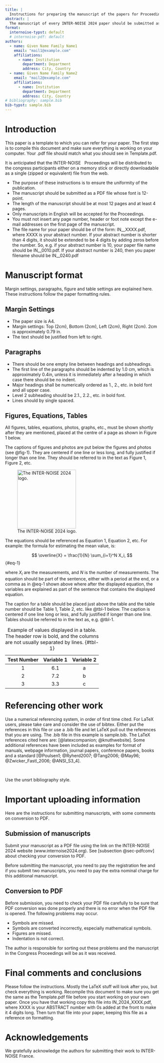 ```yaml
---
title: |
  Instructions for preparing the manuscript of the papers for Proceedings of INTER-NOISE 2024 NANTES
abstract: |
  The manuscript of every INTER-NOISE 2024 paper should be submitted as a “pdf” file. The abstract must be written in 12-point "Utopia" or "Minion Pro" and italic font and its length ought to be at least 150 words and at most 200 words. Hyperlinks, special characters, equations, images and drawings should NOT be put in the abstract, and avoid the use of acronyms.  As in the paper, avoid overt commercialism. 
format:
  internoise-typst: default
  # internoise-pdf: default
authors: 
  - name: Given Name Family Name1
    email: "mail1@example.com"
    affiliations:
      - name: Institution
        department: Department
        address: City, Country
  - name: Given Name Family Name2
    email: "mail2@example.com"
    affiliations:
      - name: Institution
        department: Department
        address: City, Country
# bibliography: sample.bib
bib-typst: sample.bib
---
```


# Introduction
\noindent
This paper is a template to which you can refer for your paper. The first step is to compile this document and make sure everything is working on your computer. Your .pdf file should match what you should see in Template.pdf.

It is anticipated that the INTER-NOISE \YearConf \ \CityConf \ Proceedings will be distributed to the congress participants either on a memory stick or directly downloadable as a single (zipped or equivalent) file from the web.

- The purpose of these instructions is to ensure the uniformity of the publication.
- The manuscript should be submitted as a PDF file whose font is 12-point.
- The length of the manuscript should be at most 12 pages and at least 4 pages.
- Only manuscripts in English will be accepted for the Proceedings.
- You must not insert any page number, header or foot note except the e-mail addresses on the first page of the manuscript.
- The file name for your paper should be of the form: IN\_\YearConf\_XXXX.pdf, where XXXX is your abstract number. If your abstract number is shorter than 4 digits, it should be extended to be 4 digits by adding zeros before the number. So, e.g. if your abstract number is 10, your paper file name should be IN\_\YearConf\_0010.pdf. If your abstract number is 240, then you paper filename should be IN\_\YearConf\_0240.pdf

# Manuscript format
\noindent
Margin settings, paragraphs, figure and table settings are explained here. These instructions follow the paper formatting rules.

## Margin Settings

 * The paper size is A4.
 * Margin settings: Top (2cm), Bottom (2cm), Left (2cm), Right (2cm). 2cm is approximately 0.79 in.
 * The text should be justified from left to right.

## Paragraphs

 * There should be one empty line between headings and subheadings.
 * The first line of the paragraphs should be indented by 1.0 cm, which is approximately 0.4in, unless it is immediately after a heading in which case there should be no indent.
 * Major headings shall be numerically ordered as 1., 2., etc. in bold font and all upper case. 
 * Level 2 subheading should be 2.1., 2.2., etc. in bold font.
 * Lines should by single spaced.

## Figures, Equations, Tables
\noindent
All figures, tables, equations, photos, graphs, etc., must be shown shortly after they are mentioned, placed at the centre of a page as shown in Figure 1 below.

The captions of figures and photos are put below the figures and photos (see @fig-1). They are centered if one line or less long, and fully justified if longer than one line. They should be referred to in the text as Figure 1, Figure 2, etc.

![The INTER-NOISE 2024 logo.](_extensions/internoise/logo_IN24.jpg){#fig-1 width=2in}

The equations should be referenced as Equation 1, Equation 2, etc. For example: the formula for estimating the mean value, is:

$$
\overline{X} = \frac{1}{N} \sum_{i=1}^N X_i, 
$$ {#eq-1}

where $X_i$ are the measurements, and $N$ is the number of measurements. The equation should be part of the sentence, either with a period at the end, or a comma as in @eq-1 shown above where after the displayed equation, the variables are explained as part of the sentence that contains the displayed equation.

The caption for a table should be placed just above the table and the table number should be Table 1, Table 2, etc. like @tbl-1 below. The caption is centered if one line long or less, and fully justified if longer than one line. Tables should be referred to in the text as, e.g. @tbl-1.


| **Test Number** | **Variable 1** | **Variable 2** |
| :-------------: | :------------: | :------------: |
|        1        |      6.1       |       a        |
|        2        |      7.2       |       b        |
|        3        |      3.3       |       c        |

: Example of values displayed in a table. The header row is bold, and the columns are not usually separated by lines. {#tbl-1}

<!-- ```{=latex}
\begin{table}

\caption{Example of values displayed in a table. The header row is bold, and the columns are not usually separated by lines.}
\label{tbl-1}

\begin{center}
\begin{tabular}{c c c } 
 \hline
 \textbf{Test Number} &  \textbf{Variable 1}& \textbf{Variable 2}  \\ [0.5ex] 
 \hline
 1 & 6.1 & a \\ 
 \hline
 2 & 7.2 & b  \\
 \hline
 3 & 3.3 & c \\ [1ex] 
 \hline
\end{tabular}
\end{center}
\end{table}
``` -->

# Referencing other work
\noindent
Use a numerical referencing system, in order of first time cited. For LaTeX users, please take care and consider the use of bibtex. Either put the references in this file or use a .bib file and let LaTeX pull out the references that you are using. The .bib file in this example is sample.bib. The LaTeX references cited here are: [@latexcompanion; @knuthwebsite]. Some additional references have been included as examples for format of manuals, webpage information, journal papers, conference papers, books and a standard [@Poulsen1; @Ryherd2007; @Tang2006; @May96; @Zwicker_Fastl_2006; @ANSI_S3_4].

\

Use the unsrt bibliography style.

# Important uploading information
\noindent
Here are the instructions for submitting manuscripts, with some comments on conversion to PDF.

## Submission of manuscripts
\noindent
Submit your manuscript as a PDF file using the link on the INTER-NOISE 2024 website (www.internoise2024.org). See [subsection @sec-pdfconv] about checking your conversion to PDF.

Before submitting the manuscript, you need to pay the registration fee and if you submit two manuscripts, you need to pay the extra nominal charge for this additional manuscript.

## Conversion to PDF {#sec-pdfconv}
\noindent
Before submission, you need to check your PDF file carefully to be sure that PDF conversion was done properly and there is no error when the PDF file is opened. The following problems may occur.

- Symbols are missed.
- Symbols are converted incorrectly, especially mathematical symbols.
- Figures are missed.
- Indentation is not correct. 

The author is responsible for sorting out these problems and the manuscript in the Congress Proceedings will be as it was received.

# Final comments and conclusions
\noindent
Please follow the instructions. Mostly the LaTeX stuff will look after you, but check everything is working. Recompile this document to make sure you get the same as the Template.pdf file before you start working on your own paper. Once you have that working copy this file into IN_2024_XXXX.pdf, where XXXX is your ABSTRACT number with 0s added at the front to make it 4 digits long. Then turn that file into your paper, keeping this file as a reference on formatting.


# Acknowledgements{.unnumbered}
\noindent
We gratefully acknowledge the authors for submitting their work to INTER-NOISE \YearConf  France.

<!-- 
# References{.unnumbered}

::: {#refs}
::: -->